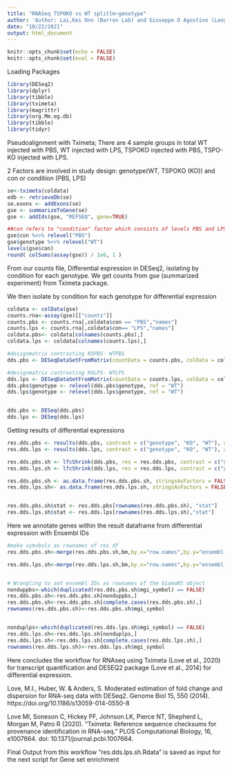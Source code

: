 ---
title: "RNASeq TSPOKO vs WT splitlm~genotype"
author: 'Author: Lai,Kei Onn (Barron Lab) and Giuseppe D Agostino (Langley Lab)'
date: "10/22/2021"
output: html_document
---

```{r setup, include=FALSE}
knitr::opts_chunk$set(echo = FALSE)
knitr::opts_chunk$set(eval = FALSE)
```

Loading Packages
```{r}
library(DESeq2)
library(dplyr)
library(tibble)
library(tximeta)
library(magrittr)
library(org.Mm.eg.db)
library(tibble)
library(tidyr)
```
Pseudoalignment with Tximeta;
There are 4 sample groups in total
WT injected with PBS, WT injected with LPS,
TSPOKO injected with PBS, TSPO-KO injected with LPS.

2 Factors are involved in study design: genotype(WT, TSPOKO (KO)) and con or condition (PBS, LPS)
```{r}
se<-tximeta(coldata)
edb <- retrieveDb(se)
se.exons <- addExons(se)
gse <- summarizeToGene(se)
gse <- addIds(gse, "REFSEQ", gene=TRUE)

##con refers to "condition" factor which consists of levels PBS and LPS.
gse$con %<>% relevel("PBS")
gse$genotype %<>% relevel("WT")
levels(gse$con)
round( colSums(assay(gse)) / 1e6, 1 )
```

From our counts file,
Differential expression in DESeq2, isolating by condition for each genotype. 
We get counts from gse (summarized experiment) from Tximeta package.

We then isolate by condition for each genotype for differential expression

```{r}
coldata <- colData(gse)
counts.rna<-assay(gse)[["counts"]]
counts.pbs <- counts.rna[,coldata$con == "PBS","names"]
counts.lps <- counts.rna[,coldata$con== "LPS","names"]
coldata.pbs<- coldata[colnames(counts.pbs),]
coldata.lps <- coldata[colnames(counts.lps),]

#designmatrix contrasting KOPBS- WTPBS
dds.pbs <- DESeqDataSetFromMatrix(countData = counts.pbs, colData = coldata.pbs, design = ~genotype)

#designmatrix contrasting KOLPS- WTLPS
dds.lps <- DESeqDataSetFromMatrix(countData = counts.lps, colData = coldata.lps, design = ~genotype)
dds.pbs$genotype <- relevel(dds.pbs$genotype, ref = "WT")
dds.lps$genotype <- relevel(dds.lps$genotype, ref = "WT")


dds.pbs <- DESeq(dds.pbs)
dds.lps <- DESeq(dds.lps)

```

Getting results of differential expressions
```{r}
res.dds.pbs <- results(dds.pbs, contrast = c("genotype", "KO", "WT"), alpha = 0.05)
res.dds.lps <- results(dds.lps, contrast = c("genotype", "KO", "WT"), alpha = 0.05)

res.dds.pbs.sh <- lfcShrink(dds.pbs, res = res.dds.pbs, contrast = c("genotype", "KO", "WT"), type = "ashr")
res.dds.lps.sh <- lfcShrink(dds.lps, res = res.dds.lps, contrast = c("genotype", "KO", "WT"), type = "ashr")

res.dds.pbs.sh <- as.data.frame(res.dds.pbs.sh, stringsAsFactors = FALSE)
res.dds.lps.sh<- as.data.frame(res.dds.lps.sh, stringsAsFactors = FALSE)


res.dds.pbs.sh$stat <- res.dds.pbs[rownames(res.dds.pbs.sh), "stat"]
res.dds.lps.sh$stat <- res.dds.lps[rownames(res.dds.lps.sh),"stat"]

```


Here we annotate genes within the result dataframe from differential expression with Ensembl IDs
```{r}

#make symvbols as rownames of res df
res.dds.pbs.sh<-merge(res.dds.pbs.sh,bm,by.x="row.names",by.y="ensembl_gene_id",all.x=TRUE)

res.dds.lps.sh<-merge(res.dds.lps.sh,bm,by.x="row.names",by.y="ensembl_gene_id",all.x=TRUE)


# Wrangling to set ensembl IDs as rownames of the biomaRt object
nonduppbs<-which(duplicated(res.dds.pbs.sh$mgi_symbol) == FALSE)
res.dds.pbs.sh<-res.dds.pbs.sh[nonduppbs,]
res.dds.pbs.sh<-res.dds.pbs.sh[complete.cases(res.dds.pbs.sh),]
rownames(res.dds.pbs.sh)<-res.dds.pbs.sh$mgi_symbol


nonduplps<-which(duplicated(res.dds.lps.sh$mgi_symbol) == FALSE)
res.dds.lps.sh<-res.dds.lps.sh[nonduplps,]
res.dds.lps.sh<-res.dds.lps.sh[complete.cases(res.dds.lps.sh),]
rownames(res.dds.lps.sh)<-res.dds.lps.sh$mgi_symbol

```

Here concludes the workflow for RNAseq using Tximeta (Love et al., 2020) for transcript quantification and DESEQ2 package (Love et al., 2014) for differential expression.

Love, M.I., Huber, W. & Anders, S. Moderated estimation of fold change and dispersion for RNA-seq data with DESeq2. Genome Biol 15, 550 (2014). https://doi.org/10.1186/s13059-014-0550-8

Love MI, Soneson C, Hickey PF, Johnson LK, Pierce NT, Shepherd L, Morgan M, Patro R (2020). “Tximeta: Reference sequence checksums for provenance identification in RNA-seq.” PLOS Computational Biology, 16, e1007664. doi: 10.1371/journal.pcbi.1007664.

Final Output from this workflow "res.dds.lps.sh.Rdata" is saved as input for the next script for Gene set enrichment 



 
 
